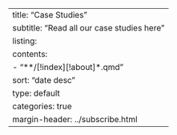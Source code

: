 ---
title: "Case Studies"
subtitle: "Read all our case studies here"
listing:
  contents:
    - "**/[!index][!about]*.qmd"
  sort: "date desc"
  type: default
  categories: true
margin-header: ../subscribe.html
---